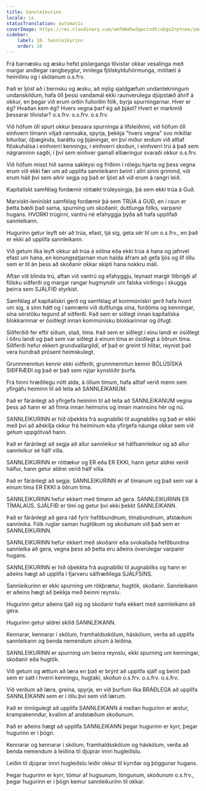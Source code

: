 ```yaml
---
title: Sannleikurinn
locale: is
statusTranslation: automatic
coverImage: https://res.cloudinary.com/xmfm6mhw3gwctndtcubgx2rptnae/image/upload/v1740337243/small_cover_educacion_fundamental_a051170f1c.webp
sidebar:
    label: 18. Sannleikurinn
    order: 18
---
```

Frá barnæsku og æsku hefst píslarganga tilvistar okkar vesalinga með margar andlegar rangbeyglur, innilega fjölskylduhörmunga, mótlæti á heimilinu og í skólanum o.s.frv.

Það er ljóst að í bernsku og æsku, að mjög sjaldgæfum undantekningum undanskildum, hafa öll þessi vandamál ekki raunverulega djúpstæð áhrif á okkur, en þegar við erum orðin fullorðin fólk, byrja spurningarnar. Hver er ég? Hvaðan kem ég? Hvers vegna þarf ég að þjást? Hvert er markmið þessarar tilvistar? o.s.frv. o.s.frv. o.s.frv.

Við höfum öll spurt okkur þessara spurninga á lífsleiðinni, við höfum öll einhvern tímann viljað rannsaka, spyrja, þekkja "hvers vegna" svo mikillar biturðar, óþæginda, baráttu og þjáningar, en því miður endum við alltaf flöskuhálsa í einhverri kenningu, í einhverri skoðun, í einhverri trú á það sem nágranninn sagði, í því sem einhver gamall elliæringur svaraði okkur o.s.frv.

Við höfum misst hið sanna sakleysi og friðinn í rólegu hjarta og þess vegna erum við ekki fær um að upplifa sannleikann beint í allri sinni grimmd, við erum háð því sem aðrir segja og það er ljóst að við erum á rangri leið.

Kapítalískt samfélag fordæmir róttækt trúleysingja, þá sem ekki trúa á Guð.

Marxiskt-lenínískt samfélag fordæmir þá sem TRÚA á GUÐ, en í raun er þetta bæði það sama, spurning um skoðanir, duttlunga fólks, varpanir hugans. HVORKI trúgirni, vantrú né efahyggja þýða að hafa upplifað sannleikann.

Hugurinn getur leyft sér að trúa, efast, tjá sig, geta sér til um o.s.frv., en það er ekki að upplifa sannleikann.

Við getum líka leyft okkur að trúa á sólina eða ekki trúa á hana og jafnvel efast um hana, en konungsstjarnan mun halda áfram að gefa ljós og líf öllu sem er til án þess að skoðanir okkar skipti hana nokkru máli.

Aftan við blinda trú, aftan við vantrú og efahyggju, leynast margir litbrigði af fölsku siðferði og margar rangar hugmyndir um falska virðingu í skugga þeirra sem SJÁLFIÐ styrkist.

Samfélag af kapítalískri gerð og samfélag af kommúnískri gerð hafa hvort um sig, á sinn hátt og í samræmi við duttlunga sína, fordóma og kenningar, sína sérstöku tegund af siðferði. Það sem er siðlegt innan kapítalíska blokkarinnar er ósiðlegt innan kommúnísku blokkarinnar og öfugt.

Siðferðið fer eftir siðum, stað, tíma. Það sem er siðlegt í einu landi er ósiðlegt í öðru landi og það sem var siðlegt á einum tíma er ósiðlegt á öðrum tíma. Siðferði hefur ekkert grundvallargildi, ef það er greint til hlítar, reynist það vera hundrað prósent heimskulegt.

Grunnmenntun kennir ekki siðferði, grunnmenntun kennir BÓLÚSÍSKA SIÐFRÆÐI og það er það sem nýjar kynslóðir þurfa.

Frá hinni hræðilegu nótt alda, á öllum tímum, hafa alltaf verið menn sem yfirgáfu heiminn til að leita að SANNLEIKANUM.

Það er fáránlegt að yfirgefa heiminn til að leita að SANNLEIKANUM vegna þess að hann er að finna innan heimsins og innan mannsins hér og nú.

SANNLEIKURINN er hið óþekkta frá augnabliki til augnabliks og það er ekki með því að aðskilja okkur frá heiminum eða yfirgefa náunga okkar sem við getum uppgötvað hann.

Það er fáránlegt að segja að allur sannleikur sé hálfsannleikur og að allur sannleikur sé hálf villa.

SANNLEIKURINN er róttækur og ER eða ER EKKI, hann getur aldrei verið hálfur, hann getur aldrei verið hálf villa.

Það er fáránlegt að segja: SANNLEIKURINN er af tímanum og það sem var á einum tíma ER EKKI á öðrum tíma.

SANNLEIKURINN hefur ekkert með tímann að gera. SANNLEIKURINN ER TÍMALAUS. SJÁLFIÐ er tími og getur því ekki þekkt SANNLEIKANN.

Það er fáránlegt að gera ráð fyrir hefðbundnum, tímabundnum, afstæðum sannleika. Fólk ruglar saman hugtökum og skoðunum við það sem er SANNLEIKURINN.

SANNLEIKURINN hefur ekkert með skoðanir eða svokallaða hefðbundna sannleika að gera, vegna þess að þetta eru aðeins óverulegar varpanir hugans.

SANNLEIKURINN er hið óþekkta frá augnabliki til augnabliks og hann er aðeins hægt að upplifa í fjarveru sálfræðilega SJÁLFSINS.

Sannleikurinn er ekki spurning um rökþrætur, hugtök, skoðanir. Sannleikann er aðeins hægt að þekkja með beinni reynslu.

Hugurinn getur aðeins tjáð sig og skoðanir hafa ekkert með sannleikann að gera.

Hugurinn getur aldrei skilið SANNLEIKANN.

Kennarar, kennarar í skólum, framhaldsskólum, háskólum, verða að upplifa sannleikann og benda nemendum sínum á leiðina.

SANNLEIKURINN er spurning um beina reynslu, ekki spurning um kenningar, skoðanir eða hugtök.

Við getum og ættum að læra en það er brýnt að upplifa sjálf og beint það sem er satt í hverri kenningu, hugtaki, skoðun o.s.frv. o.s.frv. o.s.frv.

Við verðum að læra, greina, spyrja, en við þurfum líka BRÁÐLEGA að upplifa SANNLEIKANN sem er í öllu því sem við lærum.

Það er ómögulegt að upplifa SANNLEIKANN á meðan hugurinn er æstur, krampakenndur, kvalinn af andstæðum skoðunum.

Það er aðeins hægt að upplifa SANNLEIKANN þegar hugurinn er kyrr, þegar hugurinn er í þögn.

Kennarar og kennarar í skólum, framhaldsskólum og háskólum, verða að benda nemendum á leiðina til djúprar innri hugleiðslu.

Leiðin til djúprar innri hugleiðslu leiðir okkur til kyrrðar og þöggunar hugans.

Þegar hugurinn er kyrr, tómur af hugsunum, löngunum, skoðunum o.s.frv., þegar hugurinn er í þögn kemur sannleikurinn til okkar.

